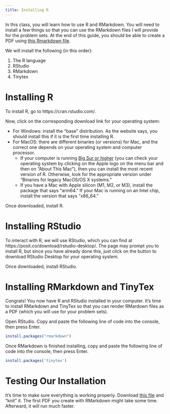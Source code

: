 ```yaml
---
title: Installing R
---
```


In this class, you will learn how to use R and RMarkdown. You will need to install a few things so that you can use the RMarkdown files I will provide for the problem sets. At the end of this guide, you should be able to create a PDF using [this Rmarkdown file](https://agnesscott.instructure.com/files/727402/download?download_frd=1).


We will install the following (in this order):

1. The R language
2. RStudio
3. RMarkdown
4. Tinytex

# Installing R

To install R, go to https://cran.rstudio.com/.

Now, click on the corresponding download link for your operating system:

- For Windows: install the "base" distribution. As the website says, you should install this if it is the first time installing R.
- For MacOS: there are different binaries (or versions) for Mac, and the correct one depends on your operating system and computer processor.
    - If your computer is running [Big Sur or higher](https://en.wikipedia.org/wiki/MacOS_version_history#Releases) (you can check your operating system by clicking on the Apple logo on the menu bar and then on "About This Mac"), then you can install the most recent version of R. Otherwise, look for the appropriate version under "Binaries for legacy MacOS/OS X systems."
    - If you have a Mac with Apple silicon (M1, M2, or M3), install the package that says "arm64." If your Mac is running on an Intel chip, install the version that says "x86_64."
    
Once downloaded, install R.


# Installing RStudio

To interact with R, we will use RStudio, which you can find at https://posit.co/download/rstudio-desktop/. The page may prompt you to install R, but since you have already done this, just click on the button to download RStudio Desktop for your operating system.

Once downloaded, install RStudio.


# Installing RMarkdown and TinyTex

Congrats! You now have R and RStudio installed in your computer. It's time to install RMarkdown and TinyTex so that you can render RMardown files as a PDF (which you will use for your problem sets).

Open RStudio. Copy and paste the following line of code into the console, then press Enter.


```r

install.packages("rmarkdown")


```


Once RMarkdown is finished installing, copy and paste the following line of code into the console, then press Enter.


```r

install.packages('tinytex')


```


# Testing Our Installation

It's time to make sure everything is working properly. Download [this file](https://agnesscott.instructure.com/files/727402/download?download_frd=1) and "knit" it. The first PDF you create with RMarkdown might take some time. Afterward, it will run much faster.


